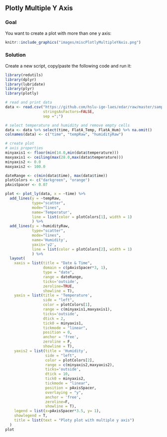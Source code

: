 \newpage
## Plotly Multiple Y Axis
### Goal
You want to create a plot with more than one y axis:

```r
knitr::include_graphics("images/miscPlotlyMultipleYAxis.png")
```

\newpage
### Solution
Create a new script, copy/paste the following code and run it:

```r
library(redutils)
library(dplyr)
library(lubridate)
library(plyr)
library(plotly)

# read and print data
data <- read.csv("https://github.com/hslu-ige-laes/edar/raw/master/sampleData/flatTempHum.csv",
                 stringsAsFactors=FALSE,
                 sep =";")

# select temperature and humidity and remove empty cells
data <- data %>% select(time, FlatA_Temp, FlatA_Hum) %>% na.omit()
colnames(data) <- c("time", "tempRaw", "humidityRaw")

# create plot
# axis properties
minyaxis1 <- floor(min(14.0,min(data$temperature)))
maxyaxis1 <- ceiling(max(28.0,max(data$temperature)))
minyaxis2 <- 0.0
maxyaxis2 <- 100.0

dateRange <- c(min(data$time), max(data$time))
plotColors <- c("darkgreen", "orange")
pAxisSpacer <- 0.07

plot <- plot_ly(data, x = ~time) %>%
  add_lines(y = ~tempRaw, 
            type="scatter",
            mode="lines",
            name='Temperatur',
            line = list(color = plotColors[1], width = 1)
            ) %>%
  add_lines(y = ~humidityRaw, 
            type="scatter",
            mode="lines",
            name='Humidity',
            yaxis='y2', 
            line = list(color = plotColors[2], width = 1)
            ) %>% 
  layout(
    xaxis = list(title = "Date & Time", 
                 domain = c(pAxisSpacer*3, 1), 
                 type = "date",
                 range = dateRange, 
                 ticks='outside', 
                 zeroline=TRUE, 
                 showline = T),
    yaxis = list(title = 'Temperature', 
                 side = "left", 
                 color = plotColors[1], 
                 range = c(minyaxis1,maxyaxis1), 
                 ticks='outside', 
                 dtick = 2, 
                 tick0 = minyaxis1, 
                 tickmode = "linear",
                 position = 0,
                 anchor = 'free', 
                 zeroline = F, 
                 showline = T),
    yaxis2 = list(title = 'Humidity', 
                  side = "left",
                  color = plotColors[2],
                  range = c(minyaxis2,maxyaxis2), 
                  ticks='outside', 
                  dtick = 10, 
                  tick0 = minyaxis2, 
                  tickmode = "linear", 
                  position = pAxisSpacer, 
                  overlaying = "y",
                  anchor = 'free',
                  zeroline=F, 
                  showline = T),
    legend = list(x=pAxisSpacer*3.5, y= 1), 
    showlegend = T,
    title = list(text = "Ploty plot with multiple y axis")
  )
plot

```
